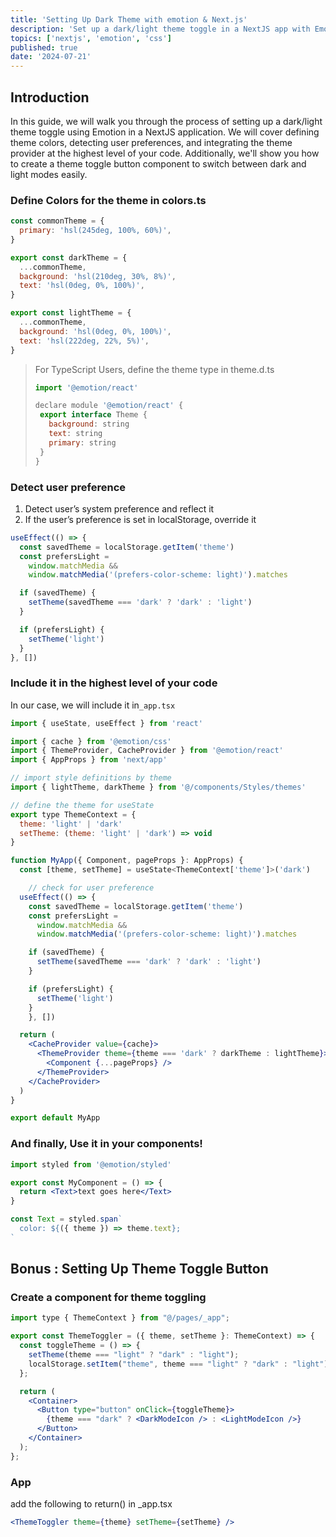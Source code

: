 ```yaml
---
title: 'Setting Up Dark Theme with emotion & Next.js'
description: 'Set up a dark/light theme toggle in a NextJS app with Emotion, covering theme colors, user preferences, and a theme toggle button.'
topics: ['nextjs', 'emotion', 'css']
published: true
date: '2024-07-21'
---
```


## Introduction

In this guide, we will walk you through the process of setting up a dark/light theme toggle using Emotion in a NextJS application. We will cover defining theme colors, detecting user preferences, and integrating the theme provider at the highest level of your code. Additionally, we'll show you how to create a theme toggle button component to switch between dark and light modes easily.

### Define Colors for the theme in colors.ts

```jsx
const commonTheme = {
  primary: 'hsl(245deg, 100%, 60%)',
}

export const darkTheme = {
  ...commonTheme,
  background: 'hsl(210deg, 30%, 8%)',
  text: 'hsl(0deg, 0%, 100%)',
}

export const lightTheme = {
  ...commonTheme,
  background: 'hsl(0deg, 0%, 100%)',
  text: 'hsl(222deg, 22%, 5%)',
}
```

> For TypeScript Users, define the theme type in theme.d.ts
>
> ```jsx
> import '@emotion/react'
>
> declare module '@emotion/react' {
>  export interface Theme {
>    background: string
>    text: string
>    primary: string
>  }
> }
> ```

### Detect user preference

1. Detect user’s system preference and reflect it
2. If the user’s preference is set in localStorage, override it

```jsx
useEffect(() => {
  const savedTheme = localStorage.getItem('theme')
  const prefersLight =
    window.matchMedia &&
    window.matchMedia('(prefers-color-scheme: light)').matches

  if (savedTheme) {
    setTheme(savedTheme === 'dark' ? 'dark' : 'light')
  }

  if (prefersLight) {
    setTheme('light')
  }
}, [])
```

### Include it in the highest level of your code

In our case, we will include it in`_app.tsx`

```jsx
import { useState, useEffect } from 'react'

import { cache } from '@emotion/css'
import { ThemeProvider, CacheProvider } from '@emotion/react'
import { AppProps } from 'next/app'

// import style definitions by theme
import { lightTheme, darkTheme } from '@/components/Styles/themes'

// define the theme for useState
export type ThemeContext = {
  theme: 'light' | 'dark'
  setTheme: (theme: 'light' | 'dark') => void
}

function MyApp({ Component, pageProps }: AppProps) {
  const [theme, setTheme] = useState<ThemeContext['theme']>('dark')

	// check for user preference
  useEffect(() => {
    const savedTheme = localStorage.getItem('theme')
    const prefersLight =
      window.matchMedia &&
      window.matchMedia('(prefers-color-scheme: light)').matches

    if (savedTheme) {
      setTheme(savedTheme === 'dark' ? 'dark' : 'light')
    }

    if (prefersLight) {
      setTheme('light')
    }
	}, [])

  return (
    <CacheProvider value={cache}>
      <ThemeProvider theme={theme === 'dark' ? darkTheme : lightTheme}>
        <Component {...pageProps} />
      </ThemeProvider>
    </CacheProvider>
  )
}

export default MyApp
```

### And finally, Use it in your components!

```jsx
import styled from '@emotion/styled'

export const MyComponent = () => {
  return <Text>text goes here</Text>
}

const Text = styled.span`
  color: ${({ theme }) => theme.text};
`
```

## Bonus : Setting Up Theme Toggle Button

### Create a component for theme toggling

```jsx
import type { ThemeContext } from "@/pages/_app";

export const ThemeToggler = ({ theme, setTheme }: ThemeContext) => {
  const toggleTheme = () => {
    setTheme(theme === "light" ? "dark" : "light");
    localStorage.setItem("theme", theme === "light" ? "dark" : "light");
  };

  return (
    <Container>
      <Button type="button" onClick={toggleTheme}>
        {theme === "dark" ? <DarkModeIcon /> : <LightModeIcon />}
      </Button>
    </Container>
  );
};
```

### App

add the following to return() in \_app.tsx

```jsx
<ThemeToggler theme={theme} setTheme={setTheme} />
```
